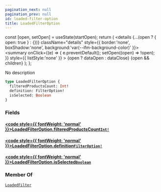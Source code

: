 ```yaml
---
pagination_next: null
pagination_prev: null
id: loaded-filter-option
title: LoadedFilterOption
---
```









  const [open, setOpen] = useState(startOpen);
  return (
    <details {...(open ? { open: true } : {})} className="details" style={{ border:'none', boxShadow:'none', background:'var(--ifm-background-color)' }}>
      <summary
        onClick={(e) => {
          e.preventDefault();
          setOpen((open) => !open);
        }}
        style={{ listStyle:'none' }}
      >
      {open ? dataOpen : dataClose}
      </summary>
      {open && children}
    </details>
  );
};








No description


```graphql
type LoadedFilterOption {
  filteredProductsCount: Int!
  definition: FilterOption!
  isSelected: Boolean
}
```




### Fields

#### [<code style={{ fontWeight: 'normal' }}>LoadedFilterOption.<b>filteredProductsCount</b></code>](#)<Bullet />[`Int!`](/types/scalars/int.mdx) <Badge class="badge badge--secondary" text="non-null"/> <Badge class="badge badge--secondary" text="scalar"/> 



#### [<code style={{ fontWeight: 'normal' }}>LoadedFilterOption.<b>definition</b></code>](#)<Bullet />[`FilterOption!`](/types/objects/filter-option.mdx) <Badge class="badge badge--secondary" text="non-null"/> <Badge class="badge badge--secondary" text="object"/> 



#### [<code style={{ fontWeight: 'normal' }}>LoadedFilterOption.<b>isSelected</b></code>](#)<Bullet />[`Boolean`](/types/scalars/boolean.mdx) <Badge class="badge badge--secondary" text="scalar"/> 







### Member Of

[`LoadedFilter`](/types/objects/loaded-filter.mdx)  <Badge class="badge badge--secondary" text="object"/>

